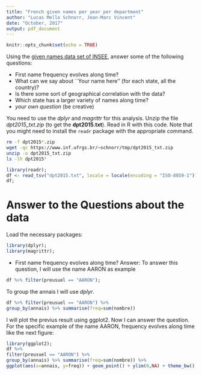 ```yaml
---
title: "French given names per year per department"
author: "Lucas Mello Schnorr, Jean-Marc Vincent"
date: "October, 2017"
output: pdf_document
---
```


```r
knitr::opts_chunk$set(echo = TRUE)
```

Using the [given names data
set of INSEE](https://www.insee.fr/fr/statistiques/fichier/2540004/dpt2015_txt.zip), answer some of the following questions:

- First name frequency evolves along time?
- What can we say about ``Your name here'' (for each state, all the country)?
- Is there some sort of geographical correlation with the data?
- Which state has a larger variety of names along time?
- _your own question_ (be creative)

You need to use the _dplyr_ and _magrittr_ for this analysis. Unzip the file _dpt2015_txt.zip_ (to get the **dpt2015.txt**). Read in R with this code. Note that you might need to install the `readr` package with the appropriate command.

```bash
rm -f dpt2015*.zip
wget -qc https://www.inf.ufrgs.br/~schnorr/tmp/dpt2015_txt.zip
unzip -o dpt2015_txt.zip
ls -lh dpt2015*
```

```r
library(readr);
df <- read_tsv("dpt2015.txt", locale = locale(encoding = "ISO-8859-1"));
df;
```

# Answer to the Questions about the data

Load the necessary packages:

```r
library(dplyr);
library(magrittr);
```

- First name frequency evolves along time?
Answer: To answer this question, I will use the name AARON as example


```r
df %>% filter(preusuel == "AARON");
```

To group the annais I will use _dplyr_.

```r
df %>% filter(preusuel == "AARON") %>%
group_by(annais) %>% summarise(freq=sum(nombre))
```

I will plot the previus result using ggplot2. Now I can answer the question. For the specific example of the name AARON, frequency evolves along time like the next figure:

```r
library(ggplot2);
df %>%
filter(preusuel == "AARON") %>%
group_by(annais) %>% summarise(freq=sum(nombre)) %>%
ggplot(aes(x=annais, y=freq)) + geom_point() + ylim(0,NA) + theme_bw();
```